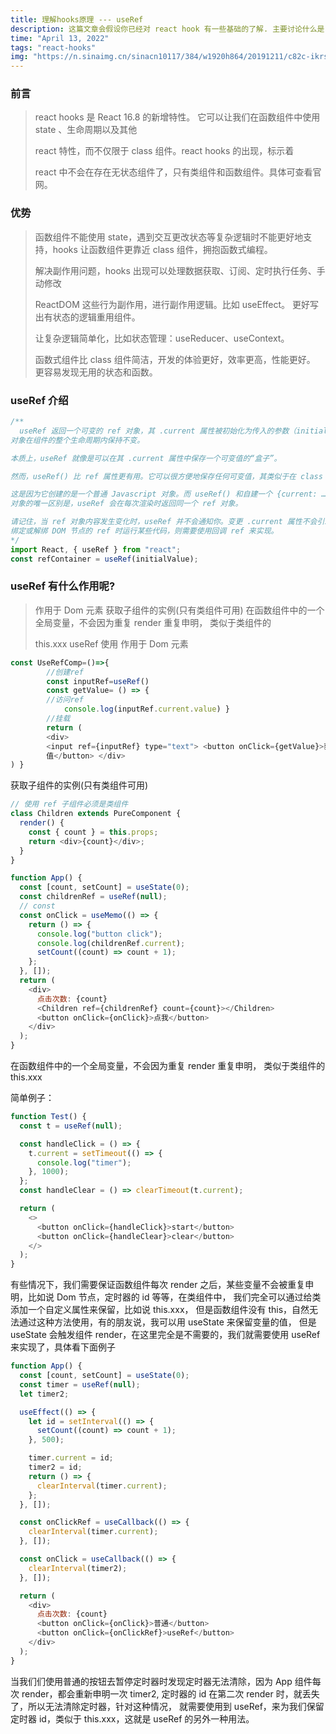 ```yaml
---
title: 理解hooks原理 --- useRef
description: 这篇文章会假设你已经对 react hook 有一些基础的了解. 主要讨论什么是 useRef , useRef 与 createRef 的区别, 以及在什么情况下使用 useRef .
time: "April 13, 2022"
tags: "react-hooks"
img: "https://n.sinaimg.cn/sinacn10117/384/w1920h864/20191211/c82c-ikrsesr6290991.jpg"
---
```


### 前言

> react hooks 是 React 16.8 的新增特性。 它可以让我们在函数组件中使用 state 、生命周期以及其他
>
> react 特性，而不仅限于 class 组件。react hooks 的出现，标示着
>
> react 中不会在存在无状态组件了，只有类组件和函数组件。具体可查看官网。

### 优势

> 函数组件不能使用 state，遇到交互更改状态等复杂逻辑时不能更好地支持，hooks 让函数组件更靠近 class 组件，拥抱函数式编程。
>
> 解决副作⽤问题，hooks 出现可以处理数据获取、订阅、定时执行任务、手动修改
>
> ReactDOM 这些⾏为副作用，进行副作用逻辑。比如 useEffect。 更好写出有状态的逻辑重用组件。
>
> 让复杂逻辑简单化，比如状态管理：useReducer、useContext。
>
> 函数式组件比 class 组件简洁，开发的体验更好，效率更⾼，性能更好。 更容易发现无用的状态和函数。

### useRef 介绍

```javascript
/**
  useRef 返回一个可变的 ref 对象，其 .current 属性被初始化为传入的参数（initialValue）。返回的 ref
对象在组件的整个生命周期内保持不变。

本质上，useRef 就像是可以在其 .current 属性中保存一个可变值的“盒子”。

然而，useRef() 比 ref 属性更有用。它可以很方便地保存任何可变值，其类似于在 class 中使用实例字段的方式。

这是因为它创建的是一个普通 Javascript 对象。而 useRef() 和自建一个 {current: …}
对象的唯一区别是，useRef 会在每次渲染时返回同一个 ref 对象。

请记住，当 ref 对象内容发生变化时，useRef 并不会通知你。变更 .current 属性不会引发组件重新渲染。如果想要在 React
绑定或解绑 DOM 节点的 ref 时运行某些代码，则需要使用回调 ref 来实现。
*/
import React, { useRef } from "react";
const refContainer = useRef(initialValue);
```

### useRef 有什么作用呢?

> 作用于 Dom 元素 获取子组件的实例(只有类组件可用) 在函数组件中的一个全局变量，不会因为重复 render 重复申明， 类似于类组件的
>
> this.xxx useRef 使用 作用于 Dom 元素

```javascript
const UseRefComp=()=>{
		//创建ref
		const inputRef=useRef()
		const getValue= () => {
		//访问ref
			console.log(inputRef.current.value) }
		//挂载
		return (
		<div>
		<input ref={inputRef} type="text"> <button onClick={getValue}>获取input的
		值</button> </div>
) }
```

获取子组件的实例(只有类组件可用)

```javascript
// 使用 ref 子组件必须是类组件
class Children extends PureComponent {
  render() {
    const { count } = this.props;
    return <div>{count}</div>;
  }
}

function App() {
  const [count, setCount] = useState(0);
  const childrenRef = useRef(null);
  // const
  const onClick = useMemo(() => {
    return () => {
      console.log("button click");
      console.log(childrenRef.current);
      setCount((count) => count + 1);
    };
  }, []);
  return (
    <div>
      点击次数: {count}
      <Children ref={childrenRef} count={count}></Children>
      <button onClick={onClick}>点我</button>
    </div>
  );
}
```

在函数组件中的一个全局变量，不会因为重复 render 重复申明， 类似于类组件的 this.xxx

简单例子：

```javascript
function Test() {
  const t = useRef(null);

  const handleClick = () => {
    t.current = setTimeout(() => {
      console.log("timer");
    }, 1000);
  };
  const handleClear = () => clearTimeout(t.current);

  return (
    <>
      <button onClick={handleClick}>start</button>
      <button onClick={handleClear}>clear</button>
    </>
  );
}
```

有些情况下，我们需要保证函数组件每次 render 之后，某些变量不会被重复申明，比如说 Dom 节点，定时器的 id 等等，在类组件中，
我们完全可以通过给类添加一个自定义属性来保留，比如说 this.xxx，
但是函数组件没有 this，自然无法通过这种方法使用，有的朋友说，我可以用 useState 来保留变量的值，
但是 useState 会触发组件 render，在这里完全是不需要的，我们就需要使用 useRef 来实现了，具体看下面例子

```javascript
function App() {
  const [count, setCount] = useState(0);
  const timer = useRef(null);
  let timer2;

  useEffect(() => {
    let id = setInterval(() => {
      setCount((count) => count + 1);
    }, 500);

    timer.current = id;
    timer2 = id;
    return () => {
      clearInterval(timer.current);
    };
  }, []);

  const onClickRef = useCallback(() => {
    clearInterval(timer.current);
  }, []);

  const onClick = useCallback(() => {
    clearInterval(timer2);
  }, []);

  return (
    <div>
      点击次数: {count}
      <button onClick={onClick}>普通</button>
      <button onClick={onClickRef}>useRef</button>
    </div>
  );
}
```

当我们们使用普通的按钮去暂停定时器时发现定时器无法清除，因为 App 组件每次 render，都会重新申明一次 timer2,
定时器的 id 在第二次 render 时，就丢失了，所以无法清除定时器，针对这种情况，
就需要使用到 useRef，来为我们保留定时器 id，类似于 this.xxx，这就是 useRef 的另外一种用法。
